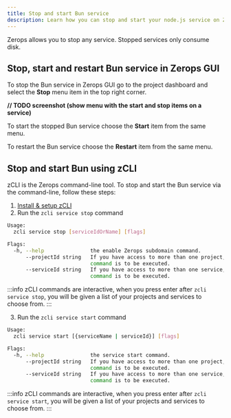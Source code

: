 ```yaml
---
title: Stop and start Bun service
description: Learn how you can stop and start your node.js service on Zerops.
---
```


Zerops allows you to stop any service. Stopped services only consume disk.

## Stop, start and restart Bun service in Zerops GUI

To stop the Bun service in Zerops GUI go to the project dashboard and select the **Stop** menu item in the top right corner.

**// TODO screenshot (show menu with the start and stop items on a service)**

To start the stopped Bun service choose the **Start** item from the same menu.

To restart the Bun service choose the **Restart** item from the same menu.

## Stop and start Bun using zCLI

zCLI is the Zerops command-line tool. To stop and start the Bun service via the command-line, follow these steps:

1. [Install & setup zCLI](/references/cli)
2. Run the `zcli service stop` command

```sh
Usage:
  zcli service stop [serviceIdOrName] [flags]

Flags:
  -h, --help               the enable Zerops subdomain command.
      --projectId string   If you have access to more than one project, you must specify the project ID for which the
                           command is to be executed.
      --serviceId string   If you have access to more than one service, you must specify the service ID for which the
                           command is to be executed.
```

:::info
zCLI commands are interactive, when you press enter after `zcli service stop`, you will be given a list of your projects and services to choose from.
:::

3. Run the `zcli service start` command

```sh
Usage:
  zcli service start [{serviceName | serviceId}] [flags]

Flags:
  -h, --help               the service start command.
      --projectId string   If you have access to more than one project, you must specify the project ID for which the
                           command is to be executed.
      --serviceId string   If you have access to more than one service, you must specify the service ID for which the
                           command is to be executed.
```

:::info
zCLI commands are interactive, when you press enter after `zcli service start`, you will be given a list of your projects and services to choose from.
:::
